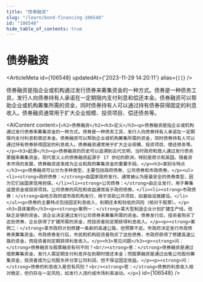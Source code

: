 ```yaml
---
title: "债券融资"
slug: "/learn/bond-financing-106548"
id: "106548"
hide_table_of_contents: true
---
```



# 债券融资

<ArticleMeta id={106548} updatedAt={'2023-11-29 14:20:11'} alias={`[]`} />
<div className='border-solid border-b border-t-0 my-4 border-[var(--ifm-color-gray-300)]' />

债券融资是指企业或机构通过发行债券来筹集资金的一种方式。债券是一种债务工具，发行人向债券持有人承诺在一定期限内支付利息和偿还本金。债券融资可以帮助企业或机构筹集所需的资金，同时债券持有人可以通过持有债券获得固定的利息收入。债券融资通常用于扩大企业规模、投资项目、偿还债务等。

<AIContent content={`<h2>债券融资</h2><h3>定义</h3><p>债券融资是指企业或机构通过发行债券来筹集资金的一种方式。债券是一种债务工具，发行人向债券持有人承诺在一定期限内支付利息和偿还本金。债券融资可以帮助企业或机构筹集所需的资金，同时债券持有人可以通过持有债券获得固定的利息收入。债券融资通常用于扩大企业规模、投资项目、偿还债务等。</p><h3>起源</h3><p>债券融资的历史可以追溯到古代文明，当时政府和商人通过发行债务票据来筹集资金。现代意义上的债券融资起源于 17 世纪的欧洲，特别是荷兰和英国。随着资本市场的发展，债券融资逐渐成为企业和政府筹集资金的重要手段。</p><h3>类别与特点</h3><p>债券融资可以分为多种类型，主要包括政府债券、公司债券和市政债券。</p><ul><li><strong>政府债券：</strong>由国家政府发行，通常被认为是最安全的债券类型，因为它们由国家信用担保。</li><li><strong>公司债券：</strong>由企业发行，用于筹集运营资金或投资项目。公司债券的风险和收益通常高于政府债券。</li><li><strong>市政债券：</strong>由地方政府或市政机构发行，用于资助公共项目，如基础设施建设。</li></ul><p>债券的主要特点包括固定利息收入、到期还本和较低的风险（相对于股票）。</p><h3>具体案例</h3><p><strong>案例一：</strong>某大型制造企业计划扩建生产线，但缺乏足够的资金。该企业决定通过发行公司债券来筹集所需的资金。债券发行后，投资者购买了这些债券，企业获得了扩建所需的资金，而投资者则定期获得利息收入。</p><p><strong>案例二：</strong>某市政府计划修建一条新的高速公路，但预算不足。市政府决定发行市政债券来筹集资金。市政债券发行后，市民和机构投资者购买了这些债券，市政府获得了修建高速公路的资金，而投资者则定期获得利息收入。</p><h3>常见问题</h3><p><strong>问：</strong>债券融资与股票融资有何不同？<br/><strong>答：</strong>债券融资是通过借款筹集资金，发行人需定期支付利息并在到期时偿还本金；而股票融资是通过出售公司股份筹集资金，投资者成为公司股东并分享公司利润，但不保证固定收益。</p><p><strong>问：</strong>债券的利息收入是否有风险？<br/><strong>答：</strong>债券的利息收入相对稳定，但仍存在一定风险，如发行人违约或市场利率波动。</p>`} id={106548} />
